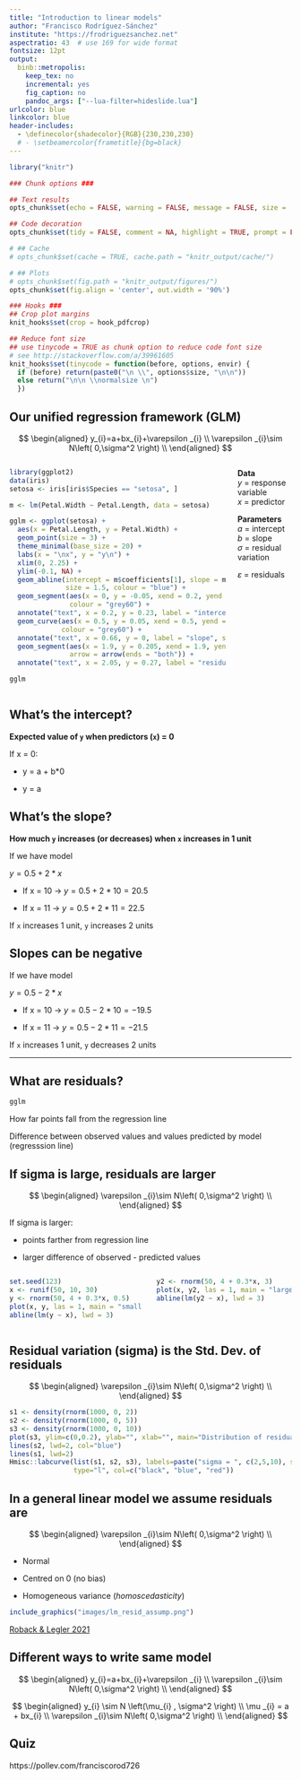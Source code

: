 ```yaml
---
title: "Introduction to linear models"
author: "Francisco Rodríguez-Sánchez"
institute: "https://frodriguezsanchez.net"
aspectratio: 43  # use 169 for wide format
fontsize: 12pt
output: 
  binb::metropolis:
    keep_tex: no
    incremental: yes
    fig_caption: no
    pandoc_args: ["--lua-filter=hideslide.lua"]
urlcolor: blue
linkcolor: blue
header-includes:
  - \definecolor{shadecolor}{RGB}{230,230,230}
  # - \setbeamercolor{frametitle}{bg=black}
---
```



```r

library("knitr")

### Chunk options ###

## Text results
opts_chunk$set(echo = FALSE, warning = FALSE, message = FALSE, size = 'tiny')

## Code decoration
opts_chunk$set(tidy = FALSE, comment = NA, highlight = TRUE, prompt = FALSE, crop = TRUE)

# ## Cache
# opts_chunk$set(cache = TRUE, cache.path = "knitr_output/cache/")

# ## Plots
# opts_chunk$set(fig.path = "knitr_output/figures/")
opts_chunk$set(fig.align = 'center', out.width = '90%')

### Hooks ###
## Crop plot margins
knit_hooks$set(crop = hook_pdfcrop)

## Reduce font size
## use tinycode = TRUE as chunk option to reduce code font size
# see http://stackoverflow.com/a/39961605
knit_hooks$set(tinycode = function(before, options, envir) {
  if (before) return(paste0("\n \\", options$size, "\n\n"))
  else return("\n\n \\normalsize \n")
  })

```


## Our unified regression framework (GLM)

$$
  \begin{aligned}  
  y_{i}=a+bx_{i}+\varepsilon _{i} \\  
  \varepsilon _{i}\sim N\left( 0,\sigma^2 \right) \\  
  \end{aligned}  
$$


:::::::::::::: {.columns align=center}
::: {.column width="80%"}
```r
library(ggplot2)
data(iris)
setosa <- iris[iris$Species == "setosa", ]

m <- lm(Petal.Width ~ Petal.Length, data = setosa)

gglm <- ggplot(setosa) +
  aes(x = Petal.Length, y = Petal.Width) +
  geom_point(size = 3) +
  theme_minimal(base_size = 20) +
  labs(x = "\nx", y = "y\n") +
  xlim(0, 2.25) +
  ylim(-0.1, NA) +
  geom_abline(intercept = m$coefficients[1], slope = m$coefficients[2], 
              size = 1.5, colour = "blue") +
  geom_segment(aes(x = 0, y = -0.05, xend = 0.2, yend = 0.2), arrow = arrow(),
               colour = "grey60") +
  annotate("text", x = 0.2, y = 0.23, label = "intercept", size = 6) +
  geom_curve(aes(x = 0.5, y = 0.05, xend = 0.5, yend = -0.05), curvature = -0.5,
             colour = "grey60") +
  annotate("text", x = 0.66, y = 0, label = "slope", size = 6) +
  geom_segment(aes(x = 1.9, y = 0.205, xend = 1.9, yend = 0.33), colour = "grey60",
               arrow = arrow(ends = "both")) +
  annotate("text", x = 2.05, y = 0.27, label = "residual", size = 6)

gglm
```

:::
::: {.column width="20%" align=center}

\tiny

**Data**  
*y* = response variable  
*x* = predictor 
    
\vspace{5mm}

**Parameters**  
*a* = intercept    
*b* = slope     
$\sigma$ = residual variation   

\vspace{5mm}
$\varepsilon$ = residuals  
:::
::::::::::::::


## What's the intercept?

**Expected value of `y` when predictors (`x`) = 0**

If x = 0:

  - y = a + b*0
  
  - y = a
  
  
## What's the slope?

**How much `y` increases (or decreases) when `x` increases in 1 unit**

If we have model

$y = 0.5 + 2*x$

  - If x = 10 -> $y = 0.5 + 2*10 = 20.5$
  
  - If x = 11 -> $y = 0.5 + 2*11 = 22.5$ 
  
If `x` increases 1 unit, `y` increases 2 units 


## Slopes can be negative

If we have model

$y = 0.5 - 2*x$

  - If x = 10 -> $y = 0.5 - 2*10 = -19.5$
  
  - If x = 11 -> $y = 0.5 - 2*11 = -21.5$ 
  
If `x` increases 1 unit, `y` decreases 2 units 


---

## What are residuals?

```r
gglm
```


How far points fall from the regression line

Difference between observed values and values predicted by model (regresssion line)



## If sigma is large, residuals are larger


\footnotesize

::: nonincremental :::
$$
  \begin{aligned}  
  \varepsilon _{i}\sim N\left( 0,\sigma^2 \right) \\  
  \end{aligned}  
$$

If sigma is larger:

  - points farther from regression line
  
  - larger difference of observed - predicted values
:::


:::::::::::::: {.columns align=center}
::: {.column width="50%"}
```r
set.seed(123)
x <- runif(50, 10, 30)
y <- rnorm(50, 4 + 0.3*x, 0.5)
plot(x, y, las = 1, main = "small sigma", ylim = c(4, 18), cex.main = 3)
abline(lm(y ~ x), lwd = 3)
```
:::
::: {.column width="50%" align=center}
```r
y2 <- rnorm(50, 4 + 0.3*x, 3)
plot(x, y2, las = 1, main = "large sigma", ylim = c(4, 18), cex.main = 3)
abline(lm(y2 ~ x), lwd = 3)
```
:::
::::::::::::::


## Residual variation (sigma) is the Std. Dev. of residuals

$$
  \begin{aligned}  
  \varepsilon _{i}\sim N\left( 0,\sigma^2 \right) \\  
  \end{aligned}  
$$

```r
s1 <- density(rnorm(1000, 0, 2))
s2 <- density(rnorm(1000, 0, 5))
s3 <- density(rnorm(1000, 0, 10))
plot(s3, ylim=c(0,0.2), ylab="", xlab="", main="Distribution of residuals", lwd=2, col="red", yaxt="n")
lines(s2, lwd=2, col="blue")
lines(s1, lwd=2)
Hmisc::labcurve(list(s1, s2, s3), labels=paste("sigma = ", c(2,5,10), sep=""), 
                type="l", col=c("black", "blue", "red"))
```



## In a general linear model we assume residuals are

\footnotesize


$$
  \begin{aligned}  
  \varepsilon _{i}\sim N\left( 0,\sigma^2 \right) \\  
  \end{aligned}  
$$

::: nonincremental:::

- Normal

- Centred on 0 (no bias)

- Homogeneous variance (*homoscedasticity*)

:::

```r
include_graphics("images/lm_resid_assump.png")
```

\raggedright
\tiny [Roback & Legler 2021](https://bookdown.org/roback/bookdown-BeyondMLR/)
\raggedleft





## Different ways to write same model

$$
  \begin{aligned}  
  y_{i}=a+bx_{i}+\varepsilon _{i} \\  
  \varepsilon _{i}\sim N\left( 0,\sigma^2 \right) \\  
  \end{aligned}  
$$


\vspace{15mm}

$$
  \begin{aligned}  
  y_{i} \sim N \left(\mu_{i} , \sigma^2 \right) \\  
  \mu _{i} = a + bx_{i} \\  
  \varepsilon _{i}\sim N\left( 0,\sigma^2 \right) \\  
  \end{aligned}  
$$



## Quiz

https://pollev.com/franciscorod726


